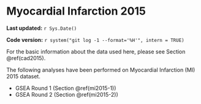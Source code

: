 # Myocardial Infarction 2015

**Last updated:** `r Sys.Date()`

**Code version:** `r system("git log -1 --format='%H'", intern = TRUE)`

For the basic information about the data used here, please see Section \@ref(cad2015).

The following analyses have been performed on Myocardial Infarction (MI) 2015 dataset.

- GSEA Round 1 (Section \@ref(mi2015-1))
- GSEA Round 2 (Section \@ref(mi2015-2))
